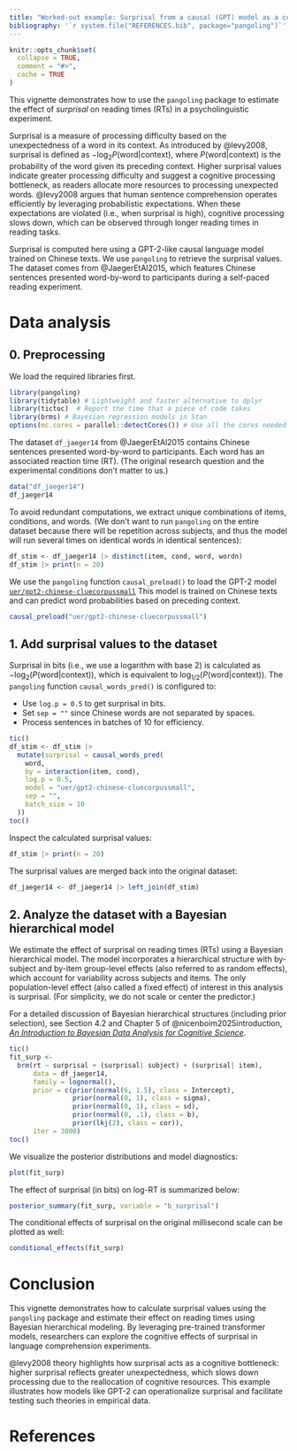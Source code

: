 ```yaml
---
title: "Worked-out example: Surprisal from a causal (GPT) model as a cognitive processing bottleneck in reading"
bibliography: '`r system.file("REFERENCES.bib", package="pangoling")`'
---
```


```r
knitr::opts_chunk$set(
  collapse = TRUE,
  comment = "#>",
  cache = TRUE
)
```

This vignette demonstrates how to use the `pangoling` package to estimate the effect of *surprisal* on reading times (RTs) in a psycholinguistic experiment. 

Surprisal is a measure of processing difficulty based on the unexpectedness of a word in its context. As introduced by @levy2008, surprisal is defined as $-\log_2 P(\text{word}|\text{context})$, where $P(\text{word}|\text{context})$ is the probability of the word given its preceding context. Higher surprisal values indicate greater processing difficulty and suggest a cognitive processing bottleneck, as readers allocate more resources to processing unexpected words. @levy2008 argues that human sentence comprehension operates efficiently by leveraging probabilistic expectations. When these expectations are violated (i.e., when surprisal is high), cognitive processing slows down, which can be observed through longer reading times in reading tasks.


Surprisal is computed here using a GPT-2-like causal language model trained on Chinese texts. We use `pangoling` to retrieve the surprisal values. The dataset comes from @JaegerEtAl2015, which features Chinese sentences presented word-by-word to participants during a self-paced reading experiment.


# Data analysis

## 0. Preprocessing

We load the required libraries first.

```r
library(pangoling)
library(tidytable) # Lightweight and faster alternative to dplyr
library(tictoc)  # Report the time that a piece of code takes
library(brms) # Bayesian regression models in Stan
options(mc.cores = parallel::detectCores()) # Use all the cores needed available for the Bayesian analysis by default
```

The dataset `df_jaeger14` from @JaegerEtAl2015 contains Chinese sentences presented word-by-word to participants. Each word has an associated reaction time (RT). (The original research question and the experimental conditions don't matter to us.)

```r
data("df_jaeger14")
df_jaeger14
```

To avoid redundant computations, we extract unique combinations of items, conditions, and words. (We don't want to run `pangoling` on the entire dataset because there will be repetition across subjects, and thus the model will run several times on identical words in identical sentences):

```r
df_stim <- df_jaeger14 |> distinct(item, cond, word, wordn)
df_stim |> print(n = 20)
```



We use the `pangoling` function `causal_preload()` to load the GPT-2 model [`uer/gpt2-chinese-cluecorpussmall`](https://huggingface.co/uer/gpt2-chinese-cluecorpussmall) This model is trained on Chinese texts and can predict word probabilities based on preceding context.

```r
causal_preload("uer/gpt2-chinese-cluecorpussmall")
```

## 1. Add surprisal values to the dataset

Surprisal in bits (i.e., we use a logarithm with base 2) is calculated as $-\log_2(P(\text{word}|\text{context}))$, which is equivalent to $\log_{1/2}(P(\text{word}|\text{context}))$. The `pangoling` function `causal_words_pred()` is configured to:

- Use `log.p = 0.5` to get surprisal in bits.
- Set `sep = ""` since Chinese words are not separated by spaces.
- Process sentences in batches of 10 for efficiency.

```r
tic()
df_stim <- df_stim |>
  mutate(surprisal = causal_words_pred(
    word,
    by = interaction(item, cond),
    log.p = 0.5,
    model = "uer/gpt2-chinese-cluecorpussmall",
    sep = "",
    batch_size = 10
  ))
toc()
```

Inspect the calculated surprisal values:

```r
df_stim |> print(n = 20)
```

The surprisal values are merged back into the original dataset:

```r
df_jaeger14 <- df_jaeger14 |> left_join(df_stim)
```

## 2. Analyze the dataset with a Bayesian hierarchical model

We estimate the effect of surprisal on reading times (RTs) using a Bayesian hierarchical model. The model incorporates a hierarchical structure with by-subject and by-item group-level effects (also referred to as random effects), which account for variability across subjects and items. The only population-level effect (also called a fixed effect) of interest in this analysis is surprisal.
(For simplicity, we do not scale or center the predictor.)

For a detailed discussion of Bayesian hierarchical structures (including prior selection), see Section 4.2 and Chapter 5 of @nicenboim2025introduction, [*An Introduction to Bayesian Data Analysis for Cognitive Science*](https://bruno.nicenboim.me/bayescogsci/).



```r
tic()
fit_surp <-
  brm(rt ~ surprisal + (surprisal| subject) + (surprisal| item),
      data = df_jaeger14,
      family = lognormal(),
      prior = c(prior(normal(6, 1.5), class = Intercept),
                prior(normal(0, 1), class = sigma),
                prior(normal(0, 1), class = sd),
                prior(normal(0, .1), class = b),
                prior(lkj(2), class = cor)),
      iter = 3000)
toc()
```

We visualize the posterior distributions and model diagnostics:

```r
plot(fit_surp)
```


The effect of surprisal (in bits) on log-RT is summarized below:

```r
posterior_summary(fit_surp, variable = "b_surprisal")
```

The conditional effects of surprisal on the original millisecond scale can be plotted as well: 

```r
conditional_effects(fit_surp)
```

# Conclusion

This vignette demonstrates how to calculate surprisal values using the `pangoling` package and estimate their effect on reading times using Bayesian hierarchical modeling. By leveraging pre-trained transformer models, researchers can explore the cognitive effects of surprisal in language comprehension experiments.

@levy2008 theory highlights how surprisal acts as a cognitive bottleneck: higher surprisal reflects greater unexpectedness, which slows down processing due to the reallocation of cognitive resources. This example illustrates how models like GPT-2 can operationalize surprisal and facilitate testing such theories in empirical data.


# References

